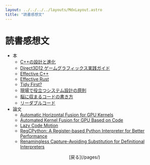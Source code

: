 ```yaml
---
layout: ../../../../layouts/MdxLayout.astro
title: "読書感想文"
---
```


# 読書感想文

- 本
  - [C++の設計と進化](./books/d-and-e/)
  - [Direct3D12 ゲームグラフィックス実践ガイド](./books/d3d12-prac-guide/)
  - [Effective C++](./books/effective-cpp/)
  - [Effective Rust](./books/effective-rust/)
  - [Tidy First?](./books/tidy-first/)
  - [現場で役立つシステム設計の原則](./books/posa/)
  - [脳に収まるコードの書き方](./books/code-that-fits/)
  - [リーダブルコード](./books/readable-code/)
- 論文
  - [Automatic Horizontal Fusion for GPU Kernels](./papers/ahffgk/)
  - [Automated Kernel Fusion for GPU Based on Code](./papers/kfcm/)
  - [Lazy Code Motion](./papers/lcm/)
  - [RegCPython: A Register-based Python Interpreter for Better Performance](./papers/regcpython/)
  - [Renamingless Capture-Avoiding Substitution for Definitional Interpreters](./papers/rcsfdi/)

<div style="text-align: center">
  [戻る](/pages/)
</div>
